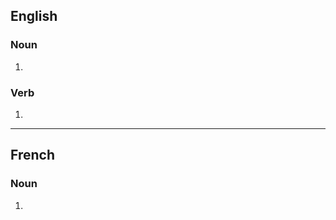 ==English==

===Noun===
{{head|en|noun plural form}}

# {{plural of|boomerang|lang=en}}

===Verb===
{{head|en|verb form}}

# {{en-third-person singular of|boomerang}}

----

==French==

===Noun===
{{head|fr|noun plural form|g=m}}

# {{plural of|boomerang|lang=fr}}